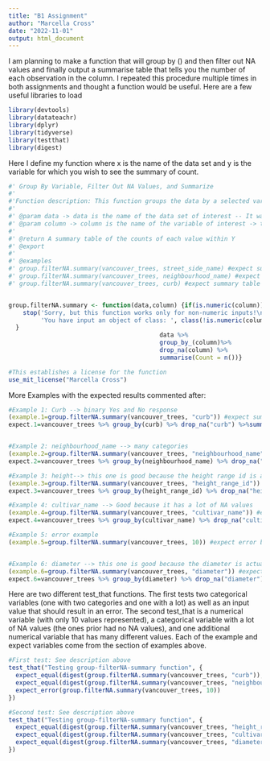 ```yaml
---
title: "B1 Assignment"
author: "Marcella Cross"
date: "2022-11-01"
output: html_document
---
```

I am planning to make a function that will group by () and then filter out NA values and finally output a summarise table that tells you the number of each observation in the column. I repeated this procedure multiple times in both assignments and thought a function would be useful. Here are a few useful libraries to load
```r
library(devtools)
library(datateachr)
library(dplyr)
library(tidyverse)
library(testthat)
library(digest)
```

Here I define my function where x is the name of the data set and y is the variable for which you wish to see the summary of count.
```r
#' Group By Variable, Filter Out NA Values, and Summarize
#'
#'Function description: This function groups the data by a selected variable, filters out the NA values, and creates a summary table with the count of each value.
#'
#' @param data -> data is the name of the data set of interest -- It was named data for clarity of what input is required.
#' @param column -> column is the name of the variable of interest -> this will usually be a categorical variable but can be any variable. -- it was named column to specify that it is a variable name as the input as this is most often the name of a column.
#'
#' @return A summary table of the counts of each value within Y
#' @export
#'
#' @examples
#' group.filterNA.summary(vancouver_trees, street_side_name) #expect summary table of numbers of counts of EVEN vs. ODD
#' group.filterNA.summary(vancouver_trees, neighbourhood_name) #expect summary table of numbers of counts of neighbourhoods
#' group.filterNA.summary(vancouver_trees, curb) #expect summary table of numbers of counts of neighbourhoods


group.filterNA.summary <- function(data,column) {if(is.numeric(column)) {
    stop('Sorry, but this function works only for non-numeric inputs!\n',
         'You have input an object of class: ', class(!is.numeric(column))[1])
  }
                                          data %>%
                                          group_by_(column)%>%
                                          drop_na(column) %>% 
                                          summarise(Count = n())}

#This establishes a license for the function
use_mit_license("Marcella Cross")

```

More Examples with the expected results commented after:
```r
#Example 1: Curb --> binary Yes and No response
(example.1=group.filterNA.summary(vancouver_trees, "curb")) #expect summary table of numbers of counts of curbs (Y, N)
expect.1=vancouver_trees %>% group_by(curb) %>% drop_na("curb") %>%summarise(Count = n())


#Example 2: neighbourhood_name --> many categories
(example.2=group.filterNA.summary(vancouver_trees, "neighbourhood_name")) #expect summary table of numbers of counts of different neighbourhood names
expect.2=vancouver_trees %>% group_by(neighbourhood_name) %>% drop_na("neighbourhood_name") %>%summarise(Count = n())

#Example 3: height--> this one is good because the height range id is actually a numerical variable even though it only contains integers between 1-10. This function should be able to still output a summary table of the value counts.
(example.3=group.filterNA.summary(vancouver_trees, "height_range_id")) #expect summary table of numbers of counts of EVEN vs. ODD
expect.3=vancouver_trees %>% group_by(height_range_id) %>% drop_na("height_range_id") %>%summarise(Count = n())

#Example 4: cultivar_name --> Good because it has a lot of NA values
(example.4=group.filterNA.summary(vancouver_trees, "cultivar_name")) #expect summary table of numbers of counts of cultivars
expect.4=vancouver_trees %>% group_by(cultivar_name) %>% drop_na("cultivar_name") %>%summarise(Count = n())

#Example 5: error example
(example.5=group.filterNA.summary(vancouver_trees, 10)) #expect error because y is not a variable name


#Example 6: diameter --> this one is good because the diameter is actually a numerical variable. This function should be able to still output a summary table of the value counts (it will be a much larger table...)
(example.6=group.filterNA.summary(vancouver_trees, "diameter")) #expect summary table of numbers of counts of diameters
expect.6=vancouver_trees %>% group_by(diameter) %>% drop_na("diameter") %>%summarise(Count = n())
```


Here are two different test_that functions. The first tests two categorical variables (one with two categories and one with a lot) as well as an input value that should result in an error. The second test_that is a numerical variable (with only 10 values represented), a categorical variable with a lot of NA values (the ones prior had no NA values), and one additional numerical variable that has many different values. Each of the example and expect variables come from the section of examples above.
```r
#First test: See description above
test_that("Testing group-filterNA-summary function", {
  expect_equal(digest(group.filterNA.summary(vancouver_trees, "curb")), digest(vancouver_trees %>% group_by(curb) %>% drop_na("curb") %>%summarise(Count = n())))
  expect_equal(digest(group.filterNA.summary(vancouver_trees, "neighbourhood_name")), digest(vancouver_trees %>% group_by(neighbourhood_name) %>% drop_na("neighbourhood_name") %>%summarise(Count = n())))
  expect_error(group.filterNA.summary(vancouver_trees, 10))
})

#Second test: See description above
test_that("Testing group-filterNA-summary function", {
  expect_equal(digest(group.filterNA.summary(vancouver_trees, "height_range_id")), digest(vancouver_trees %>% group_by(height_range_id) %>% drop_na("height_range_id") %>%summarise(Count = n())))
  expect_equal(digest(group.filterNA.summary(vancouver_trees, "cultivar_name")), digest(vancouver_trees %>% group_by(cultivar_name) %>% drop_na("cultivar_name") %>%summarise(Count = n())))
  expect_equal(digest(group.filterNA.summary(vancouver_trees, "diameter")), digest(vancouver_trees %>% group_by(diameter) %>% drop_na("diameter") %>%summarise(Count = n())))
})

```




